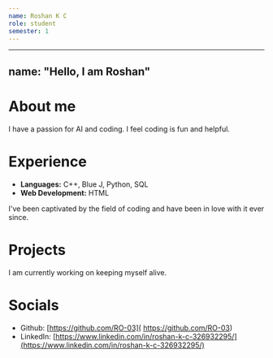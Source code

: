 ```yaml
---
name: Roshan K C
role: student
semester: 1
---
```


---
name: "Hello, I am Roshan"
---

# About me

I have a passion for AI and coding. I feel coding is fun and helpful.

# Experience

- **Languages:** C++, Blue J, Python, SQL
- **Web Development:** HTML

I've been captivated by the field of coding and have been in love with it ever since.

# Projects

I am currently working on keeping myself alive.

# Socials

- Github: [https://github.com/RO-03]( https://github.com/RO-03)
- LinkedIn: [https://www.linkedin.com/in/roshan-k-c-326932295/](https://www.linkedin.com/in/roshan-k-c-326932295/)